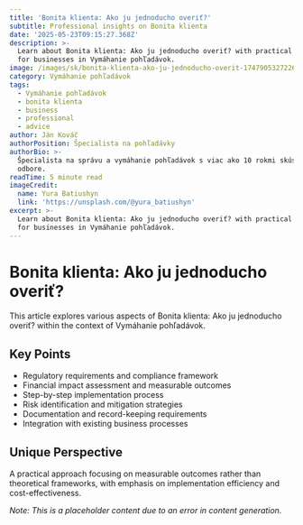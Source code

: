 ```yaml
---
title: 'Bonita klienta: Ako ju jednoducho overiť?'
subtitle: Professional insights on Bonita klienta
date: '2025-05-23T09:15:27.368Z'
description: >-
  Learn about Bonita klienta: Ako ju jednoducho overiť? with practical advice
  for businesses in Vymáhanie pohľadávok.
image: /images/sk/bonita-klienta-ako-ju-jednoducho-overit-1747905327226.jpg
category: Vymáhanie pohľadávok
tags:
  - Vymáhanie pohľadávok
  - bonita klienta
  - business
  - professional
  - advice
author: Ján Kováč
authorPosition: Špecialista na pohľadávky
authorBio: >-
  Špecialista na správu a vymáhanie pohľadávok s viac ako 10 rokmi skúseností v
  odbore.
readTime: 5 minute read
imageCredit:
  name: Yura Batiushyn
  link: 'https://unsplash.com/@yura_batiushyn'
excerpt: >-
  Learn about Bonita klienta: Ako ju jednoducho overiť? with practical advice
  for businesses in Vymáhanie pohľadávok.
---
```

# Bonita klienta: Ako ju jednoducho overiť?

This article explores various aspects of Bonita klienta: Ako ju jednoducho overiť? within the context of Vymáhanie pohľadávok.

## Key Points
- Regulatory requirements and compliance framework
- Financial impact assessment and measurable outcomes
- Step-by-step implementation process
- Risk identification and mitigation strategies
- Documentation and record-keeping requirements
- Integration with existing business processes

## Unique Perspective
A practical approach focusing on measurable outcomes rather than theoretical frameworks, with emphasis on implementation efficiency and cost-effectiveness.

*Note: This is a placeholder content due to an error in content generation.*
